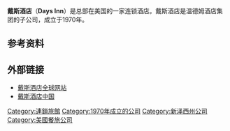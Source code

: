{{Infobox Company
| company_name     = 戴斯酒店集团<br />Days Inns Worldwide, Inc.
| company_logo     = 
| company_slogan   = 阳光品质 价值之选<br />best value under the sun
| type             = [[私人公司|私人公司]]
| foundation       = {{USA}}[[喬治亞州|喬治亞州]][[泰比島_(喬治亞州)|泰比島]]（1970年）
| founder          = Cecil B. Day
| location         = {{USA}}[[新泽西州|新泽西州]]{{le|帕西帕尼-特洛伊山|Parsippany-Troy Hills, New Jersey}}
| key_people       = Clyde Guinn（董事长）
| industry         = [[酒店|酒店]]
| parent           = [[温德姆酒店集团|温德姆酒店集团]]<ref>[http://www.daysinn.cn/Get/media/124605700.htm 戴斯（中国）的环保新主张] {{webarchive|url=https://web.archive.org/web/20090625223806/http://www.daysinn.cn/Get/media/124605700.htm |date=2009-06-25 }}</ref>
| homepage         = http://www.daysinn.com
}}
'''戴斯酒店'''（'''Days Inn'''）是总部在美国的一家连锁酒店。戴斯酒店是温德姆酒店集团的子公司，成立于1970年。

==参考资料==
{{reflist}}

==外部链接==
* [http://www.daysinn.com 戴斯酒店全球网站] {{Wayback|url=http://www.daysinn.com/ |date=20190911112234 }} 
* [http://www.daysinn.cn 戴斯酒店中国] {{Wayback|url=http://www.daysinn.cn/ |date=20200220153955 }} 

{{连锁酒店}}
{{温德姆}}

[[Category:連鎖旅館|Category:連鎖旅館]]
[[Category:1970年成立的公司|Category:1970年成立的公司]]
[[Category:新泽西州公司|Category:新泽西州公司]]
[[Category:美國餐旅公司|Category:美國餐旅公司]]